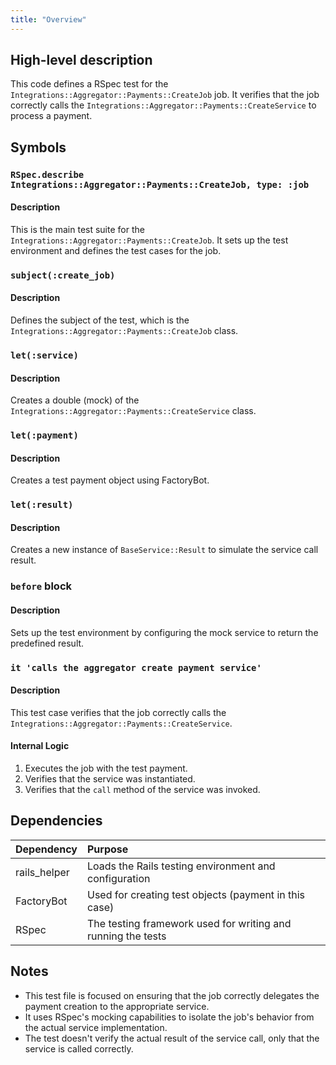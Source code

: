 ```yaml
---
title: "Overview"
---
```


## High-level description
This code defines a RSpec test for the `Integrations::Aggregator::Payments::CreateJob` job. It verifies that the job correctly calls the `Integrations::Aggregator::Payments::CreateService` to process a payment.

## Symbols

### `RSpec.describe Integrations::Aggregator::Payments::CreateJob, type: :job`
#### Description
This is the main test suite for the `Integrations::Aggregator::Payments::CreateJob`. It sets up the test environment and defines the test cases for the job.

### `subject(:create_job)`
#### Description
Defines the subject of the test, which is the `Integrations::Aggregator::Payments::CreateJob` class.

### `let(:service)`
#### Description
Creates a double (mock) of the `Integrations::Aggregator::Payments::CreateService` class.

### `let(:payment)`
#### Description
Creates a test payment object using FactoryBot.

### `let(:result)`
#### Description
Creates a new instance of `BaseService::Result` to simulate the service call result.

### `before` block
#### Description
Sets up the test environment by configuring the mock service to return the predefined result.

### `it 'calls the aggregator create payment service'`
#### Description
This test case verifies that the job correctly calls the `Integrations::Aggregator::Payments::CreateService`.

#### Internal Logic
1. Executes the job with the test payment.
2. Verifies that the service was instantiated.
3. Verifies that the `call` method of the service was invoked.

## Dependencies
| Dependency | Purpose |
|:-----------|:--------|
| rails_helper | Loads the Rails testing environment and configuration |
| FactoryBot | Used for creating test objects (payment in this case) |
| RSpec | The testing framework used for writing and running the tests |

## Notes
- This test file is focused on ensuring that the job correctly delegates the payment creation to the appropriate service.
- It uses RSpec's mocking capabilities to isolate the job's behavior from the actual service implementation.
- The test doesn't verify the actual result of the service call, only that the service is called correctly.